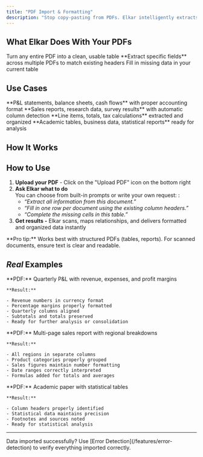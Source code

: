 ```yaml
---
title: "PDF Import & Formatting"
description: "Stop copy-pasting from PDFs. Elkar intelligently extracts tables and data, delivering perfectly formatted Excel spreadsheets in seconds."
---
```


## What Elkar Does With Your PDFs

<CardGroup cols={3}>
  <Card title="Full Document Extract" icon="file-export">
    Turn any entire PDF into a clean, usable table
  </Card>
  <Card title="Template Filling" icon="table-cells-row-unlock">
    **Extract specific fields** across multiple PDFs to match existing headers
  </Card>
  <Card title="Complete Existing Table" icon="table">
    Fill in missing data in your current table
  </Card>
</CardGroup>

## Use Cases

<CardGroup cols={2}>
  <Card title="Financial Documents" icon="chart-pie">
    **P&L statements, balance sheets, cash flows** with proper accounting format
  </Card>
  <Card title="Data Reports" icon="table">
    **Sales reports, research data, survey results** with automatic column detection
  </Card>
  <Card title="Invoices & Receipts" icon="receipt">
    **Line items, totals, tax calculations** extracted and organized
  </Card>
  <Card title="Research Papers" icon="book">
    **Academic tables, business data, statistical reports** ready for analysis
  </Card>
</CardGroup>

## How It Works

## How to Use

1. **Upload your PDF** - Click on the "Upload PDF" icon on the bottom right
2. **Ask Elkar what to do**\
   You can choose from built-in prompts or write your own request: :
   - _“Extract all information from this document.”_
   - _“Fill in one row per document using the existing column headers.”_
   - _“Complete the missing cells in this table.”_
3. **Get results -** Elkar scans, maps relationships, and delivers formatted and organized data instantly

<Tip>
  **Pro tip:** Works best with structured PDFs (tables, reports). For scanned documents, ensure text is clear and readable.
</Tip>

## _Real_ Examples

<AccordionGroup>
  <Accordion title="Financial Statement Import">
    **PDF:** Quarterly P&L with revenue, expenses, and profit margins

    **Result:**

    - Revenue numbers in currency format
    - Percentage margins properly formatted
    - Quarterly columns aligned
    - Subtotals and totals preserved
    - Ready for further analysis or consolidation
  </Accordion>
  <Accordion title="Sales Report Processing">
    **PDF:** Multi-page sales report with regional breakdowns

    **Result:**

    - All regions in separate columns
    - Product categories properly grouped
    - Sales figures maintain number formatting
    - Date ranges correctly interpreted
    - Formulas added for totals and averages
  </Accordion>
  <Accordion title="Research Data Extraction">
    **PDF:** Academic paper with statistical tables

    **Result:**

    - Column headers properly identified
    - Statistical data maintains precision
    - Footnotes and sources noted
    - Ready for statistical analysis
  </Accordion>
</AccordionGroup>

---

<Card title="Next Steps" icon="arrow-right">
  Data imported successfully? Use [Error Detection](/features/error-detection) to verify everything imported correctly.
</Card>